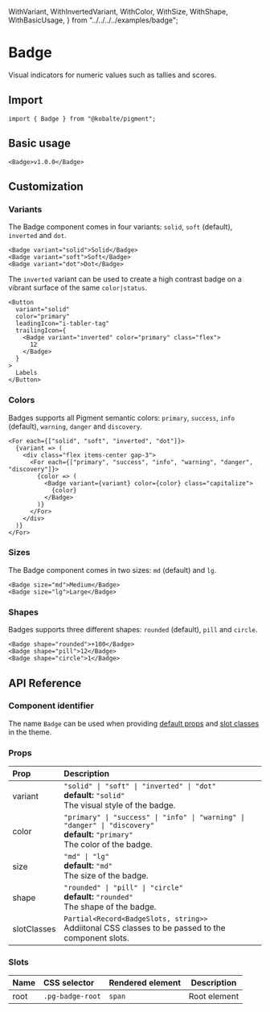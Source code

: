   WithVariant,
  WithInvertedVariant,
  WithColor,
  WithSize,
  WithShape,
  WithBasicUsage,
} from "../../../../examples/badge";

# Badge

Visual indicators for numeric values such as tallies and scores.

## Import

```tsx
import { Badge } from "@kobalte/pigment";
```

## Basic usage

<Preview>
  <WithBasicUsage />
</Preview>

```tsx
<Badge>v1.0.0</Badge>
```

## Customization

### Variants

The Badge component comes in four variants: `solid`, `soft` (default), `inverted` and `dot`.

<Preview>
  <WithVariant />
</Preview>

```tsx
<Badge variant="solid">Solid</Badge>
<Badge variant="soft">Soft</Badge>
<Badge variant="dot">Dot</Badge>
```

The `inverted` variant can be used to create a high contrast badge on a vibrant surface of the same `color|status`.

<Preview>
  <WithInvertedVariant />
</Preview>

```tsx {5-7}
<Button
  variant="solid"
  color="primary"
  leadingIcon="i-tabler-tag"
  trailingIcon={
    <Badge variant="inverted" color="primary" class="flex">
      12
    </Badge>
  }
>
  Labels
</Button>
```

### Colors

Badges supports all Pigment semantic colors: `primary`, `success`, `info` (default), `warning`, `danger` and `discovery`.

<Preview>
  <WithColor />
</Preview>

```tsx
<For each={["solid", "soft", "inverted", "dot"]}>
  {variant => (
    <div class="flex items-center gap-3">
      <For each={["primary", "success", "info", "warning", "danger", "discovery"]}>
        {color => (
          <Badge variant={variant} color={color} class="capitalize">
            {color}
          </Badge>
        )}
      </For>
    </div>
  )}
</For>
```

### Sizes

The Badge component comes in two sizes: `md` (default) and `lg`.

<Preview>
  <WithSize />
</Preview>

```tsx
<Badge size="md">Medium</Badge>
<Badge size="lg">Large</Badge>
```

### Shapes

Badges supports three different shapes: `rounded` (default), `pill` and `circle`.

<Preview>
  <WithShape />
</Preview>

```tsx
<Badge shape="rounded">+100</Badge>
<Badge shape="pill">12</Badge>
<Badge shape="circle">1</Badge>
```

## API Reference

### Component identifier

The name `Badge` can be used when providing [default props](/docs/core/customization/themed-components#default-props) and [slot classes](/docs/core/customization/themed-components#slot-classes) in the theme.

### Props

| Prop        | Description                                                                                                                             |
| :---------- | :-------------------------------------------------------------------------------------------------------------------------------------- |
| variant     | `"solid" \| "soft" \| "inverted" \| "dot"` <br/> **default:** `"solid"` <br/> The visual style of the badge.                            |
| color       | `"primary" \| "success" \| "info" \| "warning" \| "danger" \| "discovery"` <br/> **default:** `"primary"` <br/> The color of the badge. |
| size        | `"md" \| "lg"` <br/> **default:** `"md"` <br/> The size of the badge.                                                                   |
| shape       | `"rounded" \| "pill" \| "circle"` <br/> **default:** `"rounded"` <br/> The shape of the badge.                                          |
| slotClasses | `Partial<Record<BadgeSlots, string>>` <br/> Addiitonal CSS classes to be passed to the component slots.                                 |

### Slots

| Name | CSS selector     | Rendered element | Description  |
| :--- | :--------------- | :--------------- | ------------ |
| root | `.pg-badge-root` | `span`           | Root element |
